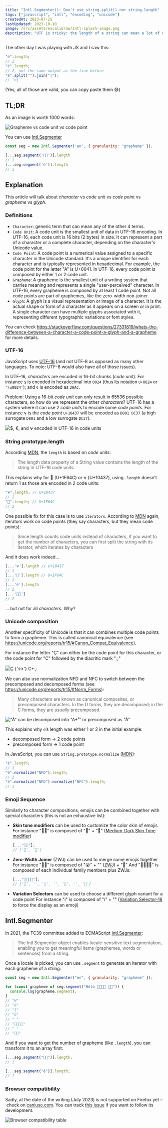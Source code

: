 ```yaml
---
title: "Intl.Segmenter(): Don't use string.split() nor string.length"
tags: ["javascript", "intl", "encoding", "unicode"]
createdAt: 2023-07-25
lastUpdated: 2023-10-10
image: /src/assets/excalidraw/intl-splash-image.png
description: "UTF is tricky: the length of a string can mean a lot of different things based on whether you want the number of code points, code units, and graphemes. What are the differences, and how can we navigate through those using JavaScript?"
---
```


The other day I was playing with JS and I saw this:

```js
"é".length;
// 1
"é".length;
// 2, not the same output as the line before
"é".split("").join("|");
// 'e|́'
```

(Yes, all of those are valid, you can copy paste them 😅)

## TL;DR

As an image is worth 1000 words:

![Grapheme vs code unit vs code point](@assets/excalidraw/intl-splash-image.png)

You can use [Intl.Segmenter](https://developer.mozilla.org/en-US/docs/Web/JavaScript/Reference/Global_Objects/Intl/Segmenter)

```js
const seg = new Intl.Segmenter('en', { granularity: "grapheme" });

[...seg.segment('🙌🏾')].length
// 1
[...seg.segment('é')].length
// 1
```

## Explanation

This article will talk about _character_ vs _code unit_ vs _code point_ vs _grapheme_ vs _glyph_.

### Definitions

- `Character`: generic term that can mean any of the other 4 terms.
- `Code Unit`: A code unit is the smallest unit of data in UTF-16 encoding. In UTF-16, each code unit is 16 bits (2 bytes) in size. It can represent a part of a character or a complete character, depending on the character's Unicode value.
- `Code Point`: A code point is a numerical value assigned to a specific character in the Unicode standard. It's a unique identifier for each character and is typically represented in hexadecimal. For example, the code point for the letter "A" is U+0041. In UTF-16, every code point is composed by either 1 or 2 code unit.
- `Grapheme`: A grapheme is the smallest unit of a writing system that carries meaning and represents a single "user-perceived" character. In UTF-16, every grapheme is composed by at least 1 code point. Not all code points are part of graphemes, like the zero-width non-joiner.
- `Glyph`: A glyph is a visual representation or image of a character. It is the actual shape or form of a character as it appears on a screen or in print. A single character can have multiple glyphs associated with it, representing different typographic variations or font styles.

You can check https://stackoverflow.com/questions/27331819/whats-the-difference-between-a-character-a-code-point-a-glyph-and-a-grapheme for more details.

### UTF-16

JavaScript uses [UTF-16](https://en.wikipedia.org/wiki/UTF-16) (and not UTF-8 as opposed as many other languages. To note: UTF-8 would also have all of those issues).

In UTF-16, _characters_ are encoded in 16-bit chunks (_code unit_). For instance `$` is encoded in hexadecimal into `0024` (thus its notation `U+0024` or `'\u0024'`); and `€` is encoded as `20AC`.

Problem: Using a 16-bit _code unit_ can only result in 65536 possible characters, so how do we represent the other _characters_? UTF-16 has a system where it can use 2 _code units_ to encode some _code points_. For instance `𐐷` is the _code point_ `U+10437` will be encoded as `D801 DC37` (a high surrogate `D801` and a low surrogate `DC37`).

![$, €, and 𐐷 encoded in UTF-16 in code units](@assets/sd3zmt59k7stx73bffh2.png)

### String.prototype.length

According [MDN](https://developer.mozilla.org/en-US/docs/Web/JavaScript/Reference/Global_Objects/String/length), the `length` is based on _code units_:

> The length data property of a String value contains the length of the string in UTF-16 code units.

This explains why for 🙌 (U+1F64C) or 𐐷 (U+10437), using `.length` doesn’t return 1 as those are encoded in 2 code units:

```js
"𐐷".length; // U+10437
// 2
"🙌".length; // U+1F64C
// 2
```

One possible fix for this case is to use `iterators`. According to [MDN](https://developer.mozilla.org/en-US/docs/Web/JavaScript/Reference/Global_Objects/String/length) again, iterators work on code points (they say characters, but they mean code points):

> Since length counts code units instead of characters, if you want to get the number of characters, you can first split the string with its iterator, which iterates by characters

And it does work indeed…

```js
[...'𐐷'].length // U+10437
// 1
[...'🙌'].length // U+1F64C
// 1
[...'é'].length
// 2
[...'🙌🏾']
// 2
```

… but not for all _characters_. Why?

### Unicode composition

Another specificity of Unicode is that it can combines multiple code points to form a grapheme. This is called canonical equivalence (see https://unicode.org/reports/tr15/#Canon_Compat_Equivalence).

For instance the letter "Ç" can either be the code point for this character, or the code point for "C" followed by the diacritic mark "◌̧"

![Ç {'<->'} C+◌̧](@assets/5dhf9yjoybqftvm6l3a7.png)

We can also use normalization NFD and NFC to switch between the precomposed and decomposed forms (see https://unicode.org/reports/tr15/#Norm_Forms):

> Many characters are known as canonical composites, or precomposed characters. In the D forms, they are decomposed; in the C forms, they are _usually_ precomposed.

!["Å" can be decomposed into "A+̊ " or precomposed as "Å"](@assets/uxrpqqryzmd2ol5od655.png)

This explains why `é`’s length was either 1 or 2 in the initial example:

- decomposed form → 2 code points
- precomposed form → 1 code point

In JavaScript, you can use `String.prototype.normalize` ([MDN](https://developer.mozilla.org/en-US/docs/Web/JavaScript/Reference/Global_Objects/String/normalize)):

```js
"é".length;
// 1
"é".normalize("NFD").length;
// 2
"é".normalize("NFD").normalize("NFC").length;
// 1
```

### Emoji Sequence

Similarly to character compositions, emojis can be combined together with special characters (this is not an exhaustive list):

- **Skin tone modifiers** can be used to customize the color skin of emojis
  For instance "🙌🏾" is composed of "🙌" + "🏾" ([Medium-Dark Skin Tone modifier](https://emojipedia.org/medium-dark-skin-tone/))

  ```js
  [..."🙌🏾"];
  // ['🙌', '🏾']
  ```

- **Zero-Width Joiner** (ZWJ) can be used to merge some emojis together
  For instance "😮‍💨" is composed of "😮" + "‍" ([ZWJ](https://emojipedia.org/zero-width-joiner/)) + "💨"
  And "👩‍👩‍👧‍👦" is composed of each individual family members plus ZWJs:

  ```js
  [..."👩‍👩‍👧‍👦"];
  // ['👩', '‍', '👩', '‍', '👧', '‍', '👦']
  ```

- **Variation Selectors** can be used to choose a different glyph variant for a code point
  For instance "ℹ️" is composed of "ℹ" + "️" ([Variation Selector-16](https://emojipedia.org/variation-selector-16/) to force the display as an emoji)

## Intl.Segmenter

In 2021, the TC39 committee added to ECMAScript [Intl.Segmenter](https://developer.mozilla.org/en-US/docs/Web/JavaScript/Reference/Global_Objects/Intl/Segmenter):

> The Intl.Segmenter object enables locale-sensitive text segmentation, enabling you to get meaningful items (graphemes, words or sentences) from a string.

Once a locale is picked, you can use `.segment` to generate an iterator with each grapheme of a string:

```js
const seg = new Intl.Segmenter("en", { granularity: "grapheme" });

for (const grapheme of seg.segment("Hélô 👩‍👩‍👧‍👦 🙌🏾")) {
  console.log(grapheme.segment);
}
// "H"
// "é"
// "l"
// "ô"
// " "
// "👩‍👩‍👧‍👦"
// " "
// "🙌🏾"
```

And if you want to get the number of grapheme (like `.length`), you can transform it to an array first:

```js
[...seg.segment("🙌🏾")].length;
// 1

[...seg.segment("é")].length;
// 1
```

### Browser compatibility

Sadly, at the date of the writing (July 2023) is not supported on Firefox yet – check on [caniuse.com](https://caniuse.com/mdn-javascript_builtins_intl_segmenter). You can track [this issue](https://bugzilla.mozilla.org/show_bug.cgi?id=1423593) if you want to follow its development.

![Browser compatibility table](@assets/be4uvsnzw835ppsh6tqq.png)
